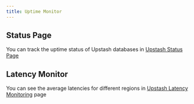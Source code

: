 ```yaml
---
title: Uptime Monitor
---
```


## Status Page

You can track the uptime status of Upstash databases in
[Upstash Status Page](https://status.upstash.com)

## Latency Monitor

You can see the average latencies for different regions in
[Upstash Latency Monitoring](https://latency.upstash.com) page
